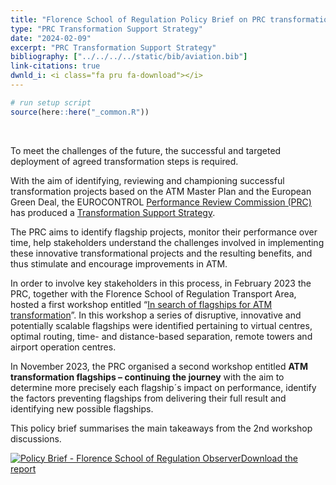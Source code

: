 ```yaml
---
title: "Florence School of Regulation Policy Brief on PRC transformation workshop #2"
type: "PRC Transformation Support Strategy"
date: "2024-02-09"
excerpt: "PRC Transformation Support Strategy"
bibliography: ["../../../../static/bib/aviation.bib"]
link-citations: true
dwnld_i: <i class="fa pru fa-download"></i>
---
```

```r
# run setup script
source(here::here("_common.R"))
```
<br>
<div class="container">

<div class="row align-items-start">

<div class="col-sm-8">
To meet the challenges of the future, the successful and targeted deployment of agreed transformation steps is required. 

With the aim of identifying, reviewing and championing successful transformation projects based on the ATM Master Plan and the European Green Deal, the EUROCONTROL [Performance Review Commission (PRC)](/about/prc/) has produced a <a href="/transformation/">Transformation Support Strategy</a>. 

The PRC aims to identify flagship projects, monitor their performance over time, help stakeholders understand the challenges involved in implementing these innovative transformational projects and the resulting benefits, and thus stimulate and encourage improvements in ATM. 

In order to involve key stakeholders in this process, in February 2023 the PRC, together with the Florence School of Regulation Transport Area, hosted a first workshop entitled "<a href="https://ansperformance.eu/publications/prc/news/2023_05_16_prc_news/">In search of flagships for ATM transformation</a>". In this workshop a series of disruptive, innovative and potentially scalable flagships were identified pertaining to virtual centres, optimal routing, time- and distance-based separation, remote towers and airport operation centres.

In November 2023, the PRC organised a second workshop entitled **ATM transformation flagships – continuing the journey** with the aim to determine more precisely each flagship´s impact on performance, identify the factors preventing flagships from delivering their full result and identifying new possible flagships.

This policy brief summarises the main takeaways from the 2nd workshop discussions.

</div>

<div class="col-sm-4">
<div class="card border-0"><a href="https://cadmus.eui.eu/handle/1814/76498" target= "blank" class="btn btn-secondary" role="button">
<img class="card-img-top" src="/images/prc/pb_fsr_ws2.png" alt="Policy Brief - Florence School of Regulation Observer">Download the report</a> 
</div></div>

</div>
</div>